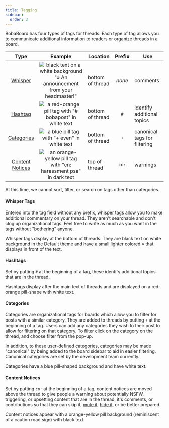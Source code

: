 ```yaml
---
title: Tagging
sidebar:
  order: 3
---
```



BobaBoard has four types of tags for threads. Each type of tag allows you to
communicate additional information to readers or organize threads in a board.

|           Type            |                                        Example                                         | Location         | Prefix | Use                          |
| :-----------------------: | :------------------------------------------------------------------------------------: | ---------------- | :----: | ---------------------------- |
| [Whisper](#whisper-tags)  | ![black text on a white background "» An announcement from your headmaster!"][whisper] | bottom of thread | _none_ | comments                     |
|   [Hashtag](#hashtags)    |           ![a red-orange pill tag with "# bobapost" in white text][hashtags]           | bottom of thread |  `#`   | identify additional topics   |
| [Categories](#categories) |               ![a blue pill tag with "+ even" in white text][categories]               | bottom of thread |  `+`   | canonical tags for filtering |
|  [Content Notices](#cn)   |        ![an orange-yellow pill tag with "cn: harassment psa" in dark text][cn]         | top of thread    | `cn:`  | warnings                     |

<Aside type="note">

At this time, we cannot sort, filter, or search on tags other than categories.

</Aside>

#### Whisper Tags

Entered into the tag field without any prefix, whisper tags allow you to make
additional commentary on your thread. They aren't searchable and don't clog up
organizational tags. Feel free to write as much as you want in the tags without
"bothering" anyone.

Whisper tags display at the bottom of threads. They are black text on white
background in the Default theme and have a small lighter colored » that displays
in front of the text.

#### Hashtags

Set by putting `#` at the beginning of a tag, these identify additional topics
that are in the thread.

Hashtags display after the main text of threads and are displayed on a
red-orange pill-shape with white text.

#### Categories

Categories are organizational tags for boards which allow you to filter for
posts with a similar category. They are added to threads by putting `+` at the
beginning of a tag. Users can add any categories they wish to their post to
allow for filtering on that category. To filter click on the category on the
thread, and choose filter from the pop-up.

In addition, to these user-defined categories, categories may be made
"canonical" by being added to the board sidebar to aid in easier filtering.
Canonical categories are set by the development team currently.

Categories have a blue pill-shaped background and have white text.

#### Content Notices

Set by putting `cn:` at the beginning of a tag, content notices are moved above
the thread to give people a warning about potentially NSFW, triggering, or
upsetting content that are in the thread, it's comments, or contributions so
that they can skip it, [mute it](/docs/users/howto/threads#thread-menu),
[hide it](/docs/users/howto/threads#thread-menu), or be better prepared.

Content notices appear with a orange-yellow pill background (reminiscent of a
caution road sign) with black text.

[whisper]: ../../../../assets/img/userguide/tagging/whisper.png
[hashtags]: ../../../../assets/img/userguide/tagging/hashtags.png
[categories]: ../../../../assets/img/userguide/tagging/categories.png
[cn]: ../../../../assets/img/userguide/tagging/contentnotice.png
